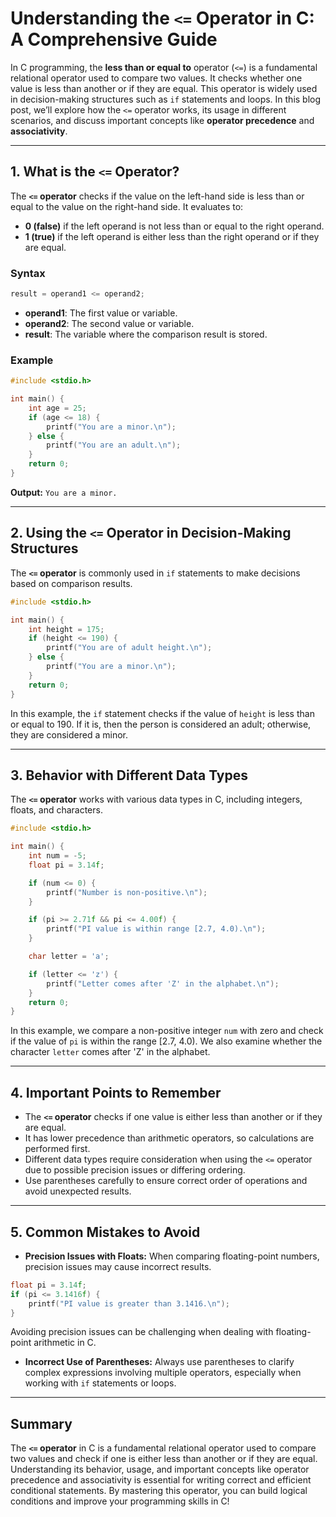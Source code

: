 # Understanding the `<=` Operator in C: A Comprehensive Guide

In C programming, the **less than or equal to** operator (`<=`) is a fundamental relational operator used to compare two values. It checks whether one value is less than another or if they are equal.
This operator is widely used in decision-making structures such as `if` statements and loops. In this blog post, we’ll explore how the `<=` operator works, its usage in different scenarios, and discuss
important concepts like **operator precedence** and **associativity**.

---

## 1. What is the `<=` Operator?

The **`<=` operator** checks if the value on the left-hand side is less than or equal to the value on the right-hand side. It evaluates to:

- **0 (false)** if the left operand is not less than or equal to the right operand.
- **1 (true)** if the left operand is either less than the right operand or if they are equal.

### Syntax

```c
result = operand1 <= operand2;
```

- **operand1**: The first value or variable.
- **operand2**: The second value or variable.
- **result**: The variable where the comparison result is stored.

### Example

```c++ filename="main.c" copy
#include <stdio.h>

int main() {
    int age = 25;
    if (age <= 18) {
        printf("You are a minor.\n");
    } else {
        printf("You are an adult.\n");
    }
    return 0;
}
```

**Output:**
`You are a minor.`

---

## 2. Using the `<=` Operator in Decision-Making Structures

The **`<=` operator** is commonly used in `if` statements to make decisions based on comparison results.

```c++ filename="main.c" copy
#include <stdio.h>

int main() {
    int height = 175;
    if (height <= 190) {
        printf("You are of adult height.\n");
    } else {
        printf("You are a minor.\n");
    }
    return 0;
}
```

In this example, the `if` statement checks if the value of `height` is less than or equal to 190. If it is, then the person is considered an adult; otherwise, they are considered a minor.

---

## 3. Behavior with Different Data Types

The **`<=` operator** works with various data types in C, including integers, floats, and characters.

```c++ filename="main.c" copy
#include <stdio.h>

int main() {
    int num = -5;
    float pi = 3.14f;

    if (num <= 0) {
        printf("Number is non-positive.\n");
    }

    if (pi >= 2.71f && pi <= 4.00f) {
        printf("PI value is within range [2.7, 4.0).\n");
    }

    char letter = 'a';

    if (letter <= 'z') {
        printf("Letter comes after 'Z' in the alphabet.\n");
    }
    return 0;
}
```

In this example, we compare a non-positive integer `num` with zero and check if the value of `pi` is within the range [2.7, 4.0). We also examine whether the character `letter` comes after 'Z' in the
alphabet.

---

## 4. Important Points to Remember

- The **`<=` operator** checks if one value is either less than another or if they are equal.
- It has lower precedence than arithmetic operators, so calculations are performed first.
- Different data types require consideration when using the `<=` operator due to possible precision issues or differing ordering.
- Use parentheses carefully to ensure correct order of operations and avoid unexpected results.

---

## 5. Common Mistakes to Avoid

- **Precision Issues with Floats:** When comparing floating-point numbers, precision issues may cause incorrect results.

```c
float pi = 3.14f;
if (pi <= 3.1416f) {
    printf("PI value is greater than 3.1416.\n");
}
```

Avoiding precision issues can be challenging when dealing with floating-point arithmetic in C.

- **Incorrect Use of Parentheses:** Always use parentheses to clarify complex expressions involving multiple operators, especially when working with `if` statements or loops.

---

## Summary

The **`<=` operator** in C is a fundamental relational operator used to compare two values and check if one is either less than another or if they are equal. Understanding its behavior, usage, and
important concepts like operator precedence and associativity is essential for writing correct and efficient conditional statements. By mastering this operator, you can build logical conditions and
improve your programming skills in C!
